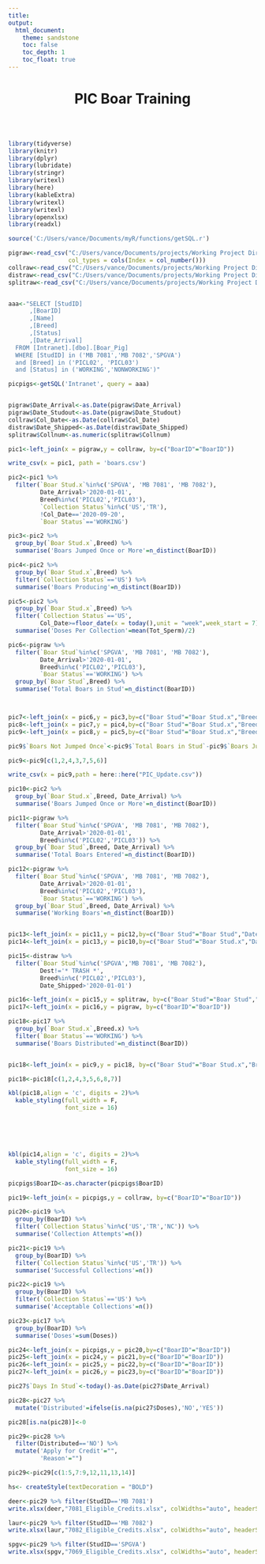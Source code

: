 ```yaml
---
title:
output: 
  html_document:
    theme: sandstone
    toc: false
    toc_depth: 1
    toc_float: true
---
```

<style type="text/css">
.main-container {
  max-width: 1800px;
  margin-left: 0px;
  margin-right: 0px
}
</style>

<h1><center>PIC Boar Training</h1>
<br>
<br>


```r
library(tidyverse)
library(knitr)
library(dplyr)
library(lubridate)
library(stringr)
library(writexl)
library(here)
library(kableExtra)
library(writexl)
library(writexl)
library(openxlsx)
library(readxl)

source('C:/Users/vance/Documents/myR/functions/getSQL.r')

pigraw<-read_csv("C:/Users/vance/Documents/projects/Working Project Directory/data/data-SQL-BS-Data-Pull/pig.csv", 
                 col_types = cols(Index = col_number()))
collraw<-read_csv("C:/Users/vance/Documents/projects/Working Project Directory/data/data-SQL-BS-Data-Pull/coll.csv")
distraw<-read_csv("C:/Users/vance/Documents/projects/Working Project Directory/data/data-SQL-BS-Data-Pull/dist.csv")
splitraw<-read_csv("C:/Users/vance/Documents/projects/Working Project Directory/data/data-SQL-BS-Data-Pull/split.csv")


aaa<-"SELECT [StudID]
      ,[BoarID]
      ,[Name]
      ,[Breed]
      ,[Status]
      ,[Date_Arrival]
  FROM [Intranet].[dbo].[Boar_Pig]
  WHERE [StudID] in ('MB 7081','MB 7082','SPGVA') 
  and [Breed] in ('PICL02', 'PICL03')
  and [Status] in ('WORKING','NONWORKING')"

picpigs<-getSQL('Intranet', query = aaa)


pigraw$Date_Arrival<-as.Date(pigraw$Date_Arrival)
pigraw$Date_Studout<-as.Date(pigraw$Date_Studout)
collraw$Col_Date<-as.Date(collraw$Col_Date)
distraw$Date_Shipped<-as.Date(distraw$Date_Shipped)
splitraw$Collnum<-as.numeric(splitraw$Collnum)

pic1<-left_join(x = pigraw,y = collraw, by=c("BoarID"="BoarID"))

write_csv(x = pic1, path = 'boars.csv')

pic2<-pic1 %>% 
  filter(`Boar Stud.x`%in%c('SPGVA', 'MB 7081', 'MB 7082'),
         Date_Arrival>'2020-01-01',
         Breed%in%c('PICL02','PICL03'),
         `Collection Status`%in%c('US','TR'),
         !Col_Date=='2020-09-20',
         `Boar Status`=='WORKING')

pic3<-pic2 %>% 
  group_by(`Boar Stud.x`,Breed) %>% 
  summarise('Boars Jumped Once or More'=n_distinct(BoarID))

pic4<-pic2 %>% 
  group_by(`Boar Stud.x`,Breed) %>% 
  filter(`Collection Status`=='US') %>% 
  summarise('Boars Producing'=n_distinct(BoarID))

pic5<-pic2 %>% 
  group_by(`Boar Stud.x`,Breed) %>% 
  filter(`Collection Status`=='US',
         Col_Date>=floor_date(x = today(),unit = "week",week_start = 7)-21) %>% 
  summarise('Doses Per Collection'=mean(Tot_Sperm)/2)

pic6<-pigraw %>% 
  filter(`Boar Stud`%in%c('SPGVA', 'MB 7081', 'MB 7082'),
         Date_Arrival>'2020-01-01',
         Breed%in%c('PICL02','PICL03'),
         `Boar Status`=='WORKING') %>% 
  group_by(`Boar Stud`,Breed) %>% 
  summarise('Total Boars in Stud'=n_distinct(BoarID))



pic7<-left_join(x = pic6,y = pic3,by=c("Boar Stud"="Boar Stud.x","Breed"="Breed"))
pic8<-left_join(x = pic7,y = pic4,by=c("Boar Stud"="Boar Stud.x","Breed"="Breed"))
pic9<-left_join(x = pic8,y = pic5,by=c("Boar Stud"="Boar Stud.x","Breed"="Breed"))

pic9$`Boars Not Jumped Once`<-pic9$`Total Boars in Stud`-pic9$`Boars Jumped Once or More`

pic9<-pic9[c(1,2,4,3,7,5,6)]

write_csv(x = pic9,path = here::here("PIC_Update.csv"))

pic10<-pic2 %>% 
  group_by(`Boar Stud.x`,Breed, Date_Arrival) %>% 
  summarise('Boars Jumped Once or More'=n_distinct(BoarID))

pic11<-pigraw %>% 
  filter(`Boar Stud`%in%c('SPGVA', 'MB 7081', 'MB 7082'),
         Date_Arrival>'2020-01-01',
         Breed%in%c('PICL02','PICL03')) %>%  
  group_by(`Boar Stud`,Breed, Date_Arrival) %>% 
  summarise('Total Boars Entered'=n_distinct(BoarID))

pic12<-pigraw %>% 
  filter(`Boar Stud`%in%c('SPGVA', 'MB 7081', 'MB 7082'),
         Date_Arrival>'2020-01-01',
         Breed%in%c('PICL02','PICL03'),
         `Boar Status`=='WORKING') %>% 
  group_by(`Boar Stud`,Breed, Date_Arrival) %>% 
  summarise('Working Boars'=n_distinct(BoarID))


pic13<-left_join(x = pic11,y = pic12,by=c("Boar Stud"="Boar Stud","Date_Arrival"="Date_Arrival", "Breed"="Breed"))
pic14<-left_join(x = pic13,y = pic10,by=c("Boar Stud"="Boar Stud.x","Date_Arrival"="Date_Arrival", "Breed"="Breed"))

pic15<-distraw %>% 
  filter(`Boar Stud`%in%c('SPGVA','MB 7081', 'MB 7082'),
         Dest!='* TRASH *',
         Breed%in%c('PICL02','PICL03'),
         Date_Shipped>'2020-01-01')

pic16<-left_join(x = pic15,y = splitraw, by=c("Boar Stud"="Boar Stud","BatchNum"="BatchNum"))
pic17<-left_join(x = pic16,y = pigraw, by=c("BoarID"="BoarID"))

pic18<-pic17 %>% 
  group_by(`Boar Stud.x`,Breed.x) %>%
  filter(`Boar Status`=='WORKING') %>% 
  summarise('Boars Distributed'=n_distinct(BoarID))


pic18<-left_join(x = pic9,y = pic18, by=c("Boar Stud"="Boar Stud.x","Breed"="Breed.x"))

pic18<-pic18[c(1,2,4,3,5,6,8,7)]

kbl(pic18,align = 'c', digits = 2)%>% 
  kable_styling(full_width = F,
                font_size = 16)
```

<br>
<br>
<br>

```r
kbl(pic14,align = 'c', digits = 2)%>% 
  kable_styling(full_width = F,
                font_size = 16)
```



```r
picpigs$BoarID<-as.character(picpigs$BoarID)

pic19<-left_join(x = picpigs,y = collraw, by=c("BoarID"="BoarID"))

pic20<-pic19 %>% 
  group_by(BoarID) %>% 
  filter(`Collection Status`%in%c('US','TR','NC')) %>% 
  summarise('Collection Attempts'=n())

pic21<-pic19 %>% 
  group_by(BoarID) %>% 
  filter(`Collection Status`%in%c('US','TR')) %>% 
  summarise('Successful Collections'=n())

pic22<-pic19 %>% 
  group_by(BoarID) %>% 
  filter(`Collection Status`=='US') %>% 
  summarise('Acceptable Collections'=n())

pic23<-pic17 %>% 
  group_by(BoarID) %>% 
  summarise('Doses'=sum(Doses))

pic24<-left_join(x = picpigs,y = pic20,by=c("BoarID"="BoarID"))
pic25<-left_join(x = pic24,y = pic21,by=c("BoarID"="BoarID"))
pic26<-left_join(x = pic25,y = pic22,by=c("BoarID"="BoarID"))
pic27<-left_join(x = pic26,y = pic23,by=c("BoarID"="BoarID"))

pic27$`Days In Stud`<-today()-as.Date(pic27$Date_Arrival)

pic28<-pic27 %>% 
  mutate('Distributed'=ifelse(is.na(pic27$Doses),'NO','YES'))

pic28[is.na(pic28)]<-0

pic29<-pic28 %>% 
  filter(Distributed=='NO') %>% 
  mutate('Apply for Credit'="",
         'Reason'="")

pic29<-pic29[c(1:5,7:9,12,11,13,14)]

hs<- createStyle(textDecoration = "BOLD")

deer<-pic29 %>% filter(StudID=='MB 7081')
write.xlsx(deer,"7081_Eligible_Credits.xlsx", colWidths="auto", headerStyle = hs)

laur<-pic29 %>% filter(StudID=='MB 7082')
write.xlsx(laur,"7082_Eligible_Credits.xlsx", colWidths="auto", headerStyle = hs)

spgv<-pic29 %>% filter(StudID=='SPGVA')
write.xlsx(spgv,"7069_Eligible_Credits.xlsx", colWidths="auto", headerStyle = hs)

```


